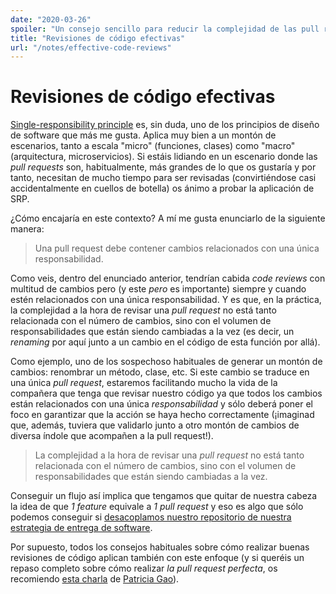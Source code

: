 ```yaml
---
date: "2020-03-26"
spoiler: "Un consejo sencillo para reducir la complejidad de las pull requests y facilitar su revisión"
title: "Revisiones de código efectivas"
url: "/notes/effective-code-reviews"
---
```


# Revisiones de código efectivas

[Single-responsibility principle](https://en.wikipedia.org/wiki/Single-responsibility_principle) es, sin duda, uno de
los principios de diseño de software que más me gusta. Aplica muy bien a un montón de escenarios, tanto a escala "micro"
(funciones, clases) como "macro" (arquitectura, microservicios). Si estáis lidiando en un escenario donde las _pull
requests_ son, habitualmente, más grandes de lo que os gustaría y por tanto, necesitan de mucho tiempo para ser
revisadas (convirtiéndose casi accidentalmente en cuellos de botella) os ánimo a probar la aplicación de SRP.

¿Cómo encajaría en este contexto? A mí me gusta enunciarlo de la siguiente manera:

> Una pull request debe contener cambios relacionados con una única responsabilidad.

Como veis, dentro del enunciado anterior, tendrían cabida _code reviews_ con multitud de cambios pero (y este _pero_ es
importante) siempre y cuando estén relacionados con una única responsabilidad. Y es que, en la práctica, la complejidad
a la hora de revisar una _pull request_ no está tanto relacionada con el número de cambios, sino con el volumen de
responsabilidades que están siendo cambiadas a la vez (es decir, un _renaming_ por aquí junto a un cambio en el código
de esta función por allá).

Como ejemplo, uno de los sospechoso habituales de generar un montón de cambios: renombrar un método, clase, etc. Si este
cambio se traduce en una única _pull request_, estaremos facilitando mucho la vida de la compañera que tenga que revisar
nuestro código ya que todos los cambios están relacionados con una única _responsabilidad_ y sólo deberá poner el foco
en garantizar que la acción se haya hecho correctamente (¡imaginad que, además, tuviera que validarlo junto a otro
montón de cambios de diversa índole que acompañen a la pull request!).

> La complejidad a la hora de revisar una _pull request_ no está tanto relacionada con el número de cambios, sino con el
> volumen de responsabilidades que están siendo cambiadas a la vez.

Conseguir un flujo así implica que tengamos que quitar de nuestra cabeza la idea de que _1 feature_ equivale a _1 pull
request_ y eso es algo que sólo podemos conseguir si
[desacoplamos nuestro repositorio de nuestra estrategia de entrega de software](/blog/decoupling-vcs-from-software-delivery).

Por supuesto, todos los consejos habituales sobre cómo realizar buenas revisiones de código aplican también con este
enfoque (y si queréis un repaso completo sobre cómo realizar _la pull request perfecta_, os recomiendo
[esta charla](https://www.youtube.com/watch?v=8-ymTkrZPLg) de [Patricia Gao](https://twitter.com/patriciagao)).
